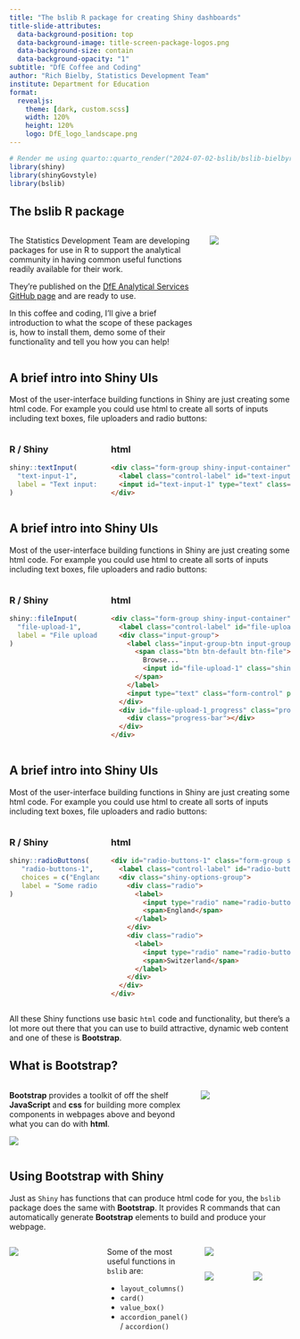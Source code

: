 ```yaml
---
title: "The bslib R package for creating Shiny dashboards"
title-slide-attributes:
  data-background-position: top
  data-background-image: title-screen-package-logos.png
  data-background-size: contain
  data-background-opacity: "1"
subtitle: "DfE Coffee and Coding"
author: "Rich Bielby, Statistics Development Team"
institute: Department for Education
format:
  revealjs: 
    theme: [dark, custom.scss]
    width: 120%
    height: 120%
    logo: DfE_logo_landscape.png
---
```


```r
# Render me using quarto::quarto_render("2024-07-02-bslib/bslib-bielbyr.qmd")
library(shiny)
library(shinyGovstyle)
library(bslib)
```
## The bslib R package

:::: {.columns}
::: {.column width="70%"}
The Statistics Development Team are developing packages for use in R to support the analytical community in having common useful functions readily available for their work. 

They're published on the [DfE Analytical Services GitHub page](https://github.com/dfe-analytical-services) and are ready to use.

In this coffee and coding, I'll give a brief introduction to what the scope of these packages is, how to install them, demo some of their functionality and tell you how you can help!

:::
::: {.column width="30%"}
[![](dfe-analytical-services.png){fig-align="right"}](https://github.com/dfe-analytical-services)
:::
::::

## A brief intro into Shiny UIs

Most of the user-interface building functions in Shiny are just creating some html code. For example you could use html to create all sorts of inputs including text boxes, file uploaders and radio buttons:

::::: {.fragment .fade-in}
:::: {.columns}
::: {.column width="32%"}
### R / Shiny

```r
shiny::textInput(
  "text-input-1", 
  label = "Text input: "
)
```
:::
::: {.column width="64%"}
### html

```html
<div class="form-group shiny-input-container">
  <label class="control-label" id="text-input-1-label" for="text-input-1">Text input: </label>
  <input id="text-input-1" type="text" class="shiny-input-text form-control" value=""/>
</div>
```
:::
::::
:::::

## A brief intro into Shiny UIs

Most of the user-interface building functions in Shiny are just creating some html code. For example you could use html to create all sorts of inputs including text boxes, file uploaders and radio buttons:


:::: {.columns}
::: {.column width="32%"}
### R / Shiny

```r
shiny::fileInput(
  "file-upload-1", 
  label = "File upload input"
)
```
:::
::: {.column width="64%"}
### html

```html
<div class="form-group shiny-input-container">
  <label class="control-label" id="file-upload-1-label" for="file-upload-1">File upload input</label>
  <div class="input-group">
    <label class="input-group-btn input-group-prepend">
      <span class="btn btn-default btn-file">
        Browse...
        <input id="file-upload-1" class="shiny-input-file" name="file-upload-1" type="file" style="position: absolute !important; top: -99999px !important; left: -99999px !important;"/>
      </span>
    </label>
    <input type="text" class="form-control" placeholder="No file selected" readonly="readonly"/>
  </div>
  <div id="file-upload-1_progress" class="progress active shiny-file-input-progress">
    <div class="progress-bar"></div>
  </div>
</div>
```
:::
::::

## A brief intro into Shiny UIs

Most of the user-interface building functions in Shiny are just creating some html code. For example you could use html to create all sorts of inputs including text boxes, file uploaders and radio buttons:

:::: {.columns}
::: {.column width="32%"}
### R / Shiny

```r
shiny::radioButtons(
   "radio-buttons-1", 
   choices = c("England", "Switzerland"), 
   label = "Some radio buttons"
)
```
:::
::: {.column width="64%"}
### html

```html
<div id="radio-buttons-1" class="form-group shiny-input-radiogroup shiny-input-container" role="radiogroup" aria-labelledby="radio-buttons-1-label">
  <label class="control-label" id="radio-buttons-1-label" for="radio-buttons-1">Some radio buttons</label>
  <div class="shiny-options-group">
    <div class="radio">
      <label>
        <input type="radio" name="radio-buttons-1" value="England" checked="checked"/>
        <span>England</span>
      </label>
    </div>
    <div class="radio">
      <label>
        <input type="radio" name="radio-buttons-1" value="Switzerland"/>
        <span>Switzerland</span>
      </label>
    </div>
  </div>
</div>
```
:::
::::


::::: {.fragment .fade-in}
All these Shiny functions use basic `html` code and functionality, but there's a lot more out there that you can use to build attractive, dynamic web content and one of these is **Bootstrap**.
:::::

## What is **Bootstrap**?

:::: {.columns}
::: {.column width="64%"}
**Bootstrap** provides a toolkit of off the shelf **JavaScript** and **css** for building more complex components in webpages above and beyond what you can do with **html**.

[![](bootstrap-frontpage.png){fig-align="center"}](http://www.getbootstrap.com)

:::
::: {.column width="32%"}
[![](images/bootstrap-features.png){fig-align="center"}](http://www.getbootstrap.com)
:::
::::

## Using Bootstrap with Shiny

Just as `Shiny` has functions that can produce html code for you, the `bslib` package does the same with **Bootstrap**. It provides R commands that can automatically generate **Bootstrap** elements to build and produce your webpage.

::::{.columns}
::: {.column width="32%"}
[![](images/bslib-overview.png){fig-align="center"}](https://rstudio.github.io/bslib/index.html)
:::
::: {.column width="32%"}
Some of the most useful functions in `bslib` are:

* `layout_columns()`
* `card()`
* `value_box()`
* `accordion_panel()` / `accordion()`

:::
::: {.column width="32%"}
[![](images/bslib-valueboxes.png){fig-align="center"}](https://rstudio.github.io/bslib/index.html)

::::::{.columns}
::::: {.column width="48%"}
[![](images/bslib-card-1.png){fig-align="center"}](https://rstudio.github.io/bslib/index.html)
:::::
::::: {.column width="49%"}
[![](images/bslib-card-2.png){fig-align="center"}](https://rstudio.github.io/bslib/index.html)
:::::
::::::
:::

::::

